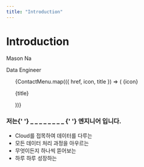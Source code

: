 ```yaml
---
title: "Introduction"
---
```


# Introduction

<section className='mb-10'>
  <div className='flex flex-col gap-2 font-extrabold mb-8'>
    <p className='text-5xl'>Mason Na</p>
    <p className='text-4xl'>Data Engineer</p>
  </div>

  <div className='flex flex-col sm:flex-row items-center gap-8 mb-8'>
    <div className='flex flex-col gap-4'>
      <ul className='flex flex-wrap gap-4'>
        {ContactMenu.map(({ href, icon, title }) => (
          <Link
            className='flex items-center gap-2 font-medium hover:text-point'
            href={href}
            key={href}
            target='_blank'
            rel='noopener noreferrer'
            aria-label={title}
          >
            {icon}
            <p className='text-base'>{title}</p>
          </Link>
        ))}
      </ul>
    </div>
  </div>

  <h3 className='flex items-center gap-1 text-2xl font-bold mb-2'>
    저는{' '}
    <span className='h-7 inline-flex items-center rounded-md bg-blue-50 dark:bg-yellow-50 px-2 py-1 text-xs font-medium text-point dark:text-darkPoint ring-1 ring-inset ring-blue-700/10 dark:ring-yellow-700/10'>
      _ _ _ _ _ _ _ _
    </span>{' '}
    엔지니어 입니다.
  </h3>

  <ul>
    <li className='flex items-center gap-2 mb-2 font-medium'>
      <div className='w-1 h-1 bg-point dark:bg-darkPoint rounded-full' />
      Cloud를 접목하여 데이터를 다루는
    </li>
    <li className='flex items-center gap-2 mb-2 font-medium'>
      <div className='w-1 h-1 bg-point dark:bg-darkPoint rounded-full' />
      모든 데이터 처리 과정을 아우르는
    </li>
    <li className='flex items-center gap-2 mb-2 font-medium'>
      <div className='w-1 h-1 bg-point dark:bg-darkPoint rounded-full' />
      무엇이든지 하나씩 뜯어보는
    </li>
    <li className='flex items-center gap-2 mb-2 font-medium'>
      <div className='w-1 h-1 bg-point dark:bg-darkPoint rounded-full' />
      하루 하루 성장하는
    </li>
  </ul>
</section>